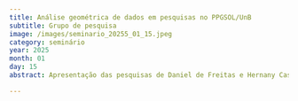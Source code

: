 ```yaml
---
title: Análise geométrica de dados em pesquisas no PPGSOL/UnB
subtitle: Grupo de pesquisa
image: /images/seminario_20255_01_15.jpeg
category: seminário
year: 2025
month: 01
day: 15
abstract: Apresentação das pesquisas de Daniel de Freitas e Hernany Castro e debate animado por Rodolfo Godoi. 

---
```


